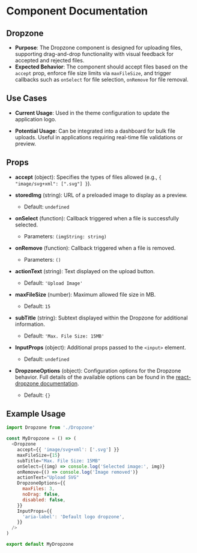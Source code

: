 
<Meta title="@baseapp-frontend | designSystem/Dropzone/Dropzone" />

# Component Documentation

## Dropzone

- **Purpose**: The Dropzone component is designed for uploading files, supporting drag-and-drop functionality with visual feedback for accepted and rejected files.
- **Expected Behavior**: The component should accept files based on the `accept` prop, enforce file size limits via `maxFileSize`, and trigger callbacks such as `onSelect` for file selection, `onRemove` for file removal.

## Use Cases

- **Current Usage**: Used in the theme configuration to update the application logo.

- **Potential Usage**: Can be integrated into a dashboard for bulk file uploads. Useful in applications requiring real-time file validations or preview.

## Props

- **accept** (object): Specifies the types of files allowed (e.g., `{ "image/svg+xml": [".svg"] }`).

- **storedImg** (string): URL of a preloaded image to display as a preview.

  - Default: `undefined`

- **onSelect** (function): Callback triggered when a file is successfully selected.

  - Parameters: `(imgString: string)`

- **onRemove** (function): Callback triggered when a file is removed.

  - Parameters: `()`

- **actionText** (string): Text displayed on the upload button.

  - Default: `'Upload Image'`

- **maxFileSize** (number): Maximum allowed file size in MB.

  - Default: `15`

- **subTitle** (string): Subtext displayed within the Dropzone for additional information.

  - Default: `'Max. File Size: 15MB'`

- **InputProps** (object): Additional props passed to the `<input>` element.

  - Default: `undefined`

- **DropzoneOptions** (object): Configuration options for the Dropzone behavior. Full details of the available options can be found in the [react-dropzone documentation](https://react-dropzone.js.org/#src).
  - Default: `{}`

## Example Usage

```javascript
import Dropzone from './Dropzone'

const MyDropzone = () => (
  <Dropzone
    accept={{ 'image/svg+xml': ['.svg'] }}
    maxFileSize={15}
    subTitle="Max. File Size: 15MB"
    onSelect={(img) => console.log('Selected image:', img)}
    onRemove={() => console.log('Image removed')}
    actionText="Upload SVG"
    DropzoneOptions={{
      maxFiles: 3,
      noDrag: false,
      disabled: false,
    }}
    InputProps={{
      'aria-label': 'Default logo dropzone',
    }}
  />
)

export default MyDropzone
```
